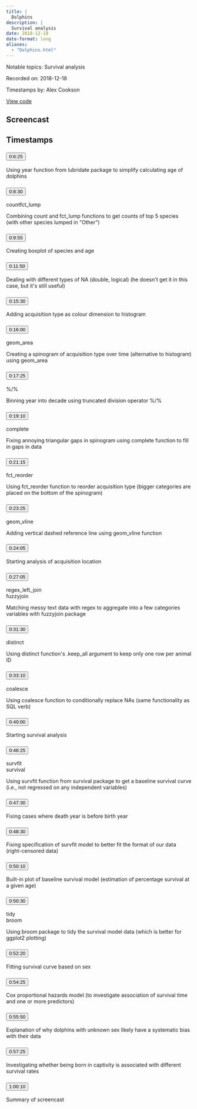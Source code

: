 ```yaml
---
title: |
  Dolphins
description: |
  Survival analysis
date: 2018-12-18
date-format: long
aliases:
  - "Dolphins.html"
---
```


Notable topics: Survival analysis

Recorded on: 2018-12-18

Timestamps by: Alex Cookson

[View code](NA)

## Screencast

<div id="yt-player" data-video-id="KiqpX-gNIS4"></div>

## Timestamps

```{=html}
<div id="topics">
  <div class="topic">
    <h3 id="ts-385">
      <button class="btn btn-link btn-timestamp" onClick="playerSkipToTimestamp(385, this)">0:6:25</button>
    </h3>
    <div class="topic_badges"><div></div><div></div></div>
    <div class="topic_description">
      <p>Using year function from lubridate package to simplify calculating age of dolphins</p>

    </div>
  </div>
  <div class="topic">
    <h3 id="ts-510">
      <button class="btn btn-link btn-timestamp" onClick="playerSkipToTimestamp(510, this)">0:8:30</button>
    </h3>
    <div class="topic_badges"><div><span class="badge-functions badge bg-info">count</span><span class="badge-functions badge bg-info">fct_lump</span></div><div></div></div>
    <div class="topic_description">
      <p>Combining count and fct_lump functions to get counts of top 5 species (with other species lumped in &quot;Other&quot;)</p>

    </div>
  </div>
  <div class="topic">
    <h3 id="ts-595">
      <button class="btn btn-link btn-timestamp" onClick="playerSkipToTimestamp(595, this)">0:9:55</button>
    </h3>
    <div class="topic_badges"><div></div><div></div></div>
    <div class="topic_description">
      <p>Creating boxplot of species and age</p>

    </div>
  </div>
  <div class="topic">
    <h3 id="ts-710">
      <button class="btn btn-link btn-timestamp" onClick="playerSkipToTimestamp(710, this)">0:11:50</button>
    </h3>
    <div class="topic_badges"><div></div><div></div></div>
    <div class="topic_description">
      <p>Dealing with different types of NA (double, logical) (he doesn't get it in this case, but it's still useful)</p>

    </div>
  </div>
  <div class="topic">
    <h3 id="ts-930">
      <button class="btn btn-link btn-timestamp" onClick="playerSkipToTimestamp(930, this)">0:15:30</button>
    </h3>
    <div class="topic_badges"><div></div><div></div></div>
    <div class="topic_description">
      <p>Adding acquisition type as colour dimension to histogram</p>

    </div>
  </div>
  <div class="topic">
    <h3 id="ts-960">
      <button class="btn btn-link btn-timestamp" onClick="playerSkipToTimestamp(960, this)">0:16:00</button>
    </h3>
    <div class="topic_badges"><div><span class="badge-functions badge bg-info">geom_area</span></div><div></div></div>
    <div class="topic_description">
      <p>Creating a spinogram of acquisition type over time (alternative to histogram) using geom_area</p>

    </div>
  </div>
  <div class="topic">
    <h3 id="ts-1045">
      <button class="btn btn-link btn-timestamp" onClick="playerSkipToTimestamp(1045, this)">0:17:25</button>
    </h3>
    <div class="topic_badges"><div><span class="badge-functions badge bg-info">%/%</span></div><div></div></div>
    <div class="topic_description">
      <p>Binning year into decade using truncated division operator %/%</p>

    </div>
  </div>
  <div class="topic">
    <h3 id="ts-1150">
      <button class="btn btn-link btn-timestamp" onClick="playerSkipToTimestamp(1150, this)">0:19:10</button>
    </h3>
    <div class="topic_badges"><div><span class="badge-functions badge bg-info">complete</span></div><div></div></div>
    <div class="topic_description">
      <p>Fixing annoying triangular gaps in spinogram using complete function to fill in gaps in data</p>

    </div>
  </div>
  <div class="topic">
    <h3 id="ts-1275">
      <button class="btn btn-link btn-timestamp" onClick="playerSkipToTimestamp(1275, this)">0:21:15</button>
    </h3>
    <div class="topic_badges"><div><span class="badge-functions badge bg-info">fct_reorder</span></div><div></div></div>
    <div class="topic_description">
      <p>Using fct_reorder function to reorder acquisition type (bigger categories are placed on the bottom of the spinogram)</p>

    </div>
  </div>
  <div class="topic">
    <h3 id="ts-1405">
      <button class="btn btn-link btn-timestamp" onClick="playerSkipToTimestamp(1405, this)">0:23:25</button>
    </h3>
    <div class="topic_badges"><div><span class="badge-functions badge bg-info">geom_vline</span></div><div></div></div>
    <div class="topic_description">
      <p>Adding vertical dashed reference line using geom_vline function</p>

    </div>
  </div>
  <div class="topic">
    <h3 id="ts-1445">
      <button class="btn btn-link btn-timestamp" onClick="playerSkipToTimestamp(1445, this)">0:24:05</button>
    </h3>
    <div class="topic_badges"><div></div><div></div></div>
    <div class="topic_description">
      <p>Starting analysis of acquisition location</p>

    </div>
  </div>
  <div class="topic">
    <h3 id="ts-1625">
      <button class="btn btn-link btn-timestamp" onClick="playerSkipToTimestamp(1625, this)">0:27:05</button>
    </h3>
    <div class="topic_badges"><div><span class="badge-functions badge bg-info">regex_left_join</span></div><div><span class="badge-packages badge bg-primary">fuzzyjoin</span></div></div>
    <div class="topic_description">
      <p>Matching messy text data with regex to aggregate into a few categories variables with fuzzyjoin package</p>

    </div>
  </div>
  <div class="topic">
    <h3 id="ts-1890">
      <button class="btn btn-link btn-timestamp" onClick="playerSkipToTimestamp(1890, this)">0:31:30</button>
    </h3>
    <div class="topic_badges"><div><span class="badge-functions badge bg-info">distinct</span></div><div></div></div>
    <div class="topic_description">
      <p>Using distinct function's .keep_all argument to keep only one row per animal ID</p>

    </div>
  </div>
  <div class="topic">
    <h3 id="ts-1990">
      <button class="btn btn-link btn-timestamp" onClick="playerSkipToTimestamp(1990, this)">0:33:10</button>
    </h3>
    <div class="topic_badges"><div><span class="badge-functions badge bg-info">coalesce</span></div><div></div></div>
    <div class="topic_description">
      <p>Using coalesce function to conditionally replace NAs (same functionality as SQL verb)</p>

    </div>
  </div>
  <div class="topic">
    <h3 id="ts-2400">
      <button class="btn btn-link btn-timestamp" onClick="playerSkipToTimestamp(2400, this)">0:40:00</button>
    </h3>
    <div class="topic_badges"><div></div><div></div></div>
    <div class="topic_description">
      <p>Starting survival analysis</p>

    </div>
  </div>
  <div class="topic">
    <h3 id="ts-2785">
      <button class="btn btn-link btn-timestamp" onClick="playerSkipToTimestamp(2785, this)">0:46:25</button>
    </h3>
    <div class="topic_badges"><div><span class="badge-functions badge bg-info">survfit</span></div><div><span class="badge-packages badge bg-primary">survival</span></div></div>
    <div class="topic_description">
      <p>Using survfit function from survival package to get a baseline survival curve (i.e., not regressed on any independent variables)</p>

    </div>
  </div>
  <div class="topic">
    <h3 id="ts-2850">
      <button class="btn btn-link btn-timestamp" onClick="playerSkipToTimestamp(2850, this)">0:47:30</button>
    </h3>
    <div class="topic_badges"><div></div><div></div></div>
    <div class="topic_description">
      <p>Fixing cases where death year is before birth year</p>

    </div>
  </div>
  <div class="topic">
    <h3 id="ts-2910">
      <button class="btn btn-link btn-timestamp" onClick="playerSkipToTimestamp(2910, this)">0:48:30</button>
    </h3>
    <div class="topic_badges"><div></div><div></div></div>
    <div class="topic_description">
      <p>Fixing specification of survfit model to better fit the format of our data (right-censored data)</p>

    </div>
  </div>
  <div class="topic">
    <h3 id="ts-3010">
      <button class="btn btn-link btn-timestamp" onClick="playerSkipToTimestamp(3010, this)">0:50:10</button>
    </h3>
    <div class="topic_badges"><div></div><div></div></div>
    <div class="topic_description">
      <p>Built-in plot of baseline survival model (estimation of percentage survival at a given age)</p>

    </div>
  </div>
  <div class="topic">
    <h3 id="ts-3030">
      <button class="btn btn-link btn-timestamp" onClick="playerSkipToTimestamp(3030, this)">0:50:30</button>
    </h3>
    <div class="topic_badges"><div><span class="badge-functions badge bg-info">tidy</span></div><div><span class="badge-packages badge bg-primary">broom</span></div></div>
    <div class="topic_description">
      <p>Using broom package to tidy the survival model data (which is better for ggplot2 plotting)</p>

    </div>
  </div>
  <div class="topic">
    <h3 id="ts-3140">
      <button class="btn btn-link btn-timestamp" onClick="playerSkipToTimestamp(3140, this)">0:52:20</button>
    </h3>
    <div class="topic_badges"><div></div><div></div></div>
    <div class="topic_description">
      <p>Fitting survival curve based on sex</p>

    </div>
  </div>
  <div class="topic">
    <h3 id="ts-3265">
      <button class="btn btn-link btn-timestamp" onClick="playerSkipToTimestamp(3265, this)">0:54:25</button>
    </h3>
    <div class="topic_badges"><div></div><div></div></div>
    <div class="topic_description">
      <p>Cox proportional hazards model (to investigate association of survival time and one or more predictors)</p>

    </div>
  </div>
  <div class="topic">
    <h3 id="ts-3350">
      <button class="btn btn-link btn-timestamp" onClick="playerSkipToTimestamp(3350, this)">0:55:50</button>
    </h3>
    <div class="topic_badges"><div></div><div></div></div>
    <div class="topic_description">
      <p>Explanation of why dolphins with unknown sex likely have a systematic bias with their data</p>

    </div>
  </div>
  <div class="topic">
    <h3 id="ts-3445">
      <button class="btn btn-link btn-timestamp" onClick="playerSkipToTimestamp(3445, this)">0:57:25</button>
    </h3>
    <div class="topic_badges"><div></div><div></div></div>
    <div class="topic_description">
      <p>Investigating whether being born in captivity is associated with different survival rates</p>

    </div>
  </div>
  <div class="topic">
    <h3 id="ts-3610">
      <button class="btn btn-link btn-timestamp" onClick="playerSkipToTimestamp(3610, this)">1:00:10</button>
    </h3>
    <div class="topic_badges"><div></div><div></div></div>
    <div class="topic_description">
      <p>Summary of screencast</p>

    </div>
  </div>
</div>
```
     
<script>
// 2. This code loads the IFrame Player API code asynchronously.
var tag = document.createElement("script");

tag.src = "https://www.youtube.com/iframe_api";
var firstScriptTag = document.getElementsByTagName("script")[0];
firstScriptTag.parentNode.insertBefore(tag, firstScriptTag);

// 3. This function creates an <iframe> (and YouTube player)
//    after the API code downloads.
var videoId = document.getElementById("yt-player").dataset.videoId;
var player;
function onYouTubeIframeAPIReady() {
  player = new YT.Player("yt-player", {
    height: "486",
    width: "864",
    videoId: videoId,
    playerVars: {
      "playsinline": 1
    },
    events: {
      onStateChange: function(event) {
        if (event.data == YT.PlayerState.PLAYING) {
          followTimestamps()
        }
      }
    }
  });
}

function playerSkipToTimestamp(seconds, tsElement) {
  player.seekTo(seconds, true)
  tsElement.scrollIntoView()
  document.getElementById("screencast").scrollIntoView()
}

const timestamps = Array.from(document.querySelectorAll('.topic h3[id^="ts-"]'))
  .map(el => el.id.replace('ts-', ''))

function followTimestamps() {
  if (player.getPlayerState() !== 1) {
    return
  }
  const currentTime = `${Math.floor(player.getCurrentTime())}`
  if (timestamps.includes(currentTime)) {
    const el = document.getElementById(`ts-${currentTime}`)
    if (el) {
      el.scrollIntoView()
      document.getElementById("screencast").scrollIntoView()
    }
  }
  setTimeout(followTimestamps, 1000)
}
</script>
